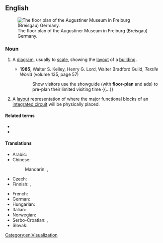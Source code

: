{{also|floorplan|floor-plan}}
==English==
{{wikipedia}}
[[Image:Floorplan Augustinermuseum freiburg.png|thumb|right|The floor plan of the Augustiner Museum in Freiburg (Breisgau) Germany.]]

===Noun===
{{en-noun}}

# {{lb|en|architecture}} A [[diagram]], usually to [[scale]], showing the [[layout]] of a [[building]].
#* '''1985''', Walter S. Kelley, Henry G. Lord, Walter Bradford Guild, ''Textile World'' (volume 135, page 57)
#*: Show visitors use the showguide (with '''floor-plan''' and ads) to pre-plan their limited visiting time {{...}}
# {{lb|en|electronics}} A [[layout]] representation of where the major functional blocks of an [[integrated circuit]] will be physically placed.

====Related terms====
* {{l|en|floorplanning}}
* {{l|en|floor plan lending}}

====Translations====
{{trans-top|diagram}}
* Arabic: {{t|ar|مُخَطَّط أَرْضِيَّة الدَّوْر}}
* Chinese:
*: Mandarin: {{t+|cmn|平面圖}}, {{t+|cmn|平面图|tr=píngmiàntú}}
* Czech: {{t|cs|půdorys|m}}
* Finnish: {{t+|fi|pohjapiirros}}, {{t+|fi|pohjapiirustus}}
{{trans-mid}}
* French: {{t|fr|plan de niveau|m}}
* German: {{t+|de|Grundriss|m}}
* Hungarian: {{t+|hu|alaprajz}}
* Italian: {{t+|it|pianta|f}}
* Norwegian: {{t|no|planløsning|m}}
* Serbo-Croatian: {{t|sh|тлоцрт|m}}, {{t+|sh|tlocrt|m}}
* Slovak: {{t|sk|pôdorys|m}}
{{trans-bottom}}

[[Category:en:Visualization]]